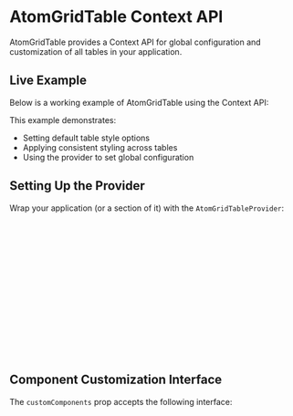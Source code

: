 
<Meta title="Documentation/Context API" />

# AtomGridTable Context API

AtomGridTable provides a Context API for global configuration and customization of all tables in your application.

## Live Example

Below is a working example of AtomGridTable using the Context API:

<Canvas of={AdvancedStories.ContextExample} />

This example demonstrates:
- Setting default table style options
- Applying consistent styling across tables
- Using the provider to set global configuration

## Setting Up the Provider

Wrap your application (or a section of it) with the `AtomGridTableProvider`:

```jsx
import { AtomGridTableProvider } from '@sanbira/atom-grid-table';

function App() {
  return (
    <AtomGridTableProvider 
      defaultTableOptions={{
        tableStyleOptions: {
          isZebra: true,
          colorScheme: 'light'
        }
      }}
    >
      <YourAppContent />
    </AtomGridTableProvider>
  );
}
```

## Component Customization Interface

The `customComponents` prop accepts the following interface:

```typescript
interface CustomComponents {
  tooltip?: React.ComponentType<TooltipProps>;
  select?: React.ComponentType<SelectProps>;
  iconButton?: React.ComponentType<IconButtonProps>;
  typography?: React.ComponentType<TypographyProps>;
  skeleton?: React.ComponentType;
  checkbox?: React.ComponentType<CheckboxProps>;
}
``` 